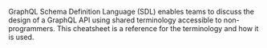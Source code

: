 GraphQL Schema Definition Language (SDL) enables teams to discuss the design of a GraphQL API using shared terminology accessible to non-programmers. This cheatsheet is a reference for the terminology and how it is used.